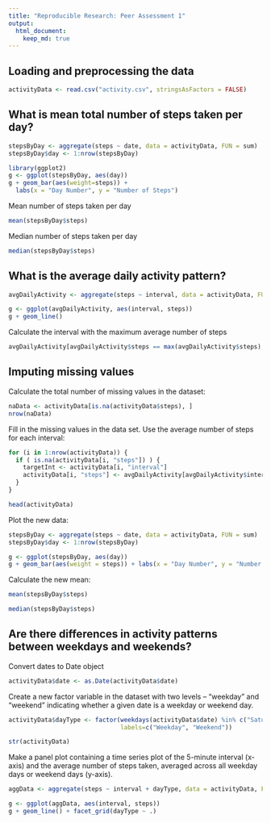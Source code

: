 ```yaml
---
title: "Reproducible Research: Peer Assessment 1"
output: 
  html_document:
    keep_md: true
---
```



## Loading and preprocessing the data
```r
activityData <- read.csv("activity.csv", stringsAsFactors = FALSE)
```


## What is mean total number of steps taken per day?
```r
stepsByDay <- aggregate(steps ~ date, data = activityData, FUN = sum)
stepsByDay$day <- 1:nrow(stepsByDay)

library(ggplot2)
g <- ggplot(stepsByDay, aes(day))
g + geom_bar(aes(weight=steps)) +
  labs(x = "Day Number", y = "Number of Steps")
```

Mean number of steps taken per day 
```r
mean(stepsByDay$steps)
```

Median number of steps taken per day 
```r
median(stepsByDay$steps)
```

## What is the average daily activity pattern?
```r
avgDailyActivity <- aggregate(steps ~ interval, data = activityData, FUN = mean)

g <- ggplot(avgDailyActivity, aes(interval, steps))
g + geom_line()
```

Calculate the interval with the maximum average number of steps 
```r
avgDailyActivity[avgDailyActivity$steps == max(avgDailyActivity$steps), "interval"]
```

## Imputing missing values
Calculate the total number of missing values in the dataset: 
```r
naData <- activityData[is.na(activityData$steps), ]
nrow(naData)
```

Fill in the missing values in the data set. Use the average number of steps for each interval:
```r
for (i in 1:nrow(activityData)) {
  if ( is.na(activityData[i, "steps"]) ) {
    targetInt <- activityData[i, "interval"]
    activityData[i, "steps"] <- avgDailyActivity[avgDailyActivity$interval == targetInt, "steps"]
  }
} 

head(activityData)
```

Plot the new data:
```r
stepsByDay <- aggregate(steps ~ date, data = activityData, FUN = sum)
stepsByDay$day <- 1:nrow(stepsByDay)

g <- ggplot(stepsByDay, aes(day))
g + geom_bar(aes(weight = steps)) + labs(x = "Day Number", y = "Number of Steps")
```

Calculate the new mean:
```r
mean(stepsByDay$steps)
```

```r
median(stepsByDay$steps)
```
## Are there differences in activity patterns between weekdays and weekends?
Convert dates to Date object 
```r
activityData$date <- as.Date(activityData$date)
```

Create a new factor variable in the dataset with two levels – “weekday” and “weekend” indicating whether a given date is a weekday or weekend day.
```r
activityData$dayType <- factor(weekdays(activityData$date) %in% c("Saturday", "Sunday"),
                               labels=c("Weekday", "Weekend"))

str(activityData)
```

Make a panel plot containing a time series plot of the 5-minute interval (x-axis) and the average number of steps taken, averaged across all weekday days or weekend days (y-axis).
```r
aggData <- aggregate(steps ~ interval + dayType, data = activityData, FUN = mean)

g <- ggplot(aggData, aes(interval, steps))
g + geom_line() + facet_grid(dayType ~ .)
```